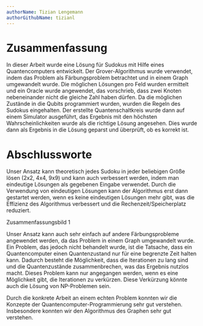 ```yaml
---
authorName: Tizian Lengemann
authorGithubName: tizianl
---
```


# Zusammenfassung

In dieser Arbeit wurde eine Lösung für Sudokus mit Hilfe eines Quantencomputers entwickelt. Der Grover-Algorithmus wurde verwendet, indem das Problem als Färbungsproblem betrachtet und in einem Graph umgewandelt wurde. Die möglichen Lösungen pro Feld wurden ermittelt und ein Oracle wurde angewendet, das vorschrieb, dass zwei Knoten nebeneinander nicht die gleiche Zahl haben dürfen. Da die möglichen Zustände in die Qubits programmiert wurden, wurden die Regeln des Sudokus eingehalten. Der erstellte Quantenschaltkreis wurde dann auf einem Simulator ausgeführt, das Ergebnis mit den höchsten Wahrscheinlichkeiten wurde als die richtige Lösung angesehen. Dies wurde dann als Ergebnis in die Lösung geparst und überprüft, ob es korrekt ist. 

# Abschlussworte

Unser Ansatz kann theoretisch jedes Sudoku in jeder beliebigen Größe lösen (2x2, 4x4, 9x9) und kann auch verbessert werden, indem man eindeutige Lösungen als gegebenen Eingabe verwendet. Durch die Verwendung von eindeutigen Lösungen kann der Algorithmus erst dann gestartet werden, wenn es keine eindeutigen Lösungen mehr gibt, was die Effizienz des Algorithmus verbessert und die Rechenzeit/Speicherplatz reduziert. 


Zusammenfassungsbild 1 

Unser Ansatz kann auch sehr einfach auf andere Färbungsprobleme angewendet werden, da das Problem in einem Graph umgewandelt wurde. Ein Problem, das jedoch nicht behandelt wurde, ist die Tatsache, dass ein Quantencomputer einen Quantenzustand nur für eine begrenzte Zeit halten kann. Dadurch besteht die Möglichkeit, dass die Iterationen zu lang sind und die Quantenzustände zusammenbrechen, was das Ergebnis nutzlos macht. Dieses Problem kann nur angegangen werden, wenn es eine Möglichkeit gibt, die Iterationen zu verkürzen. Diese Verkürzung könnte auch die Lösung von NP-Problemen sein. 

Durch die konkrete Arbeit an einem echten Problem konnten wir die Konzepte der Quantencomputer-Programmierung sehr gut verstehen. Insbesondere konnten wir den Algorithmus des Graphen sehr gut verstehen. 
